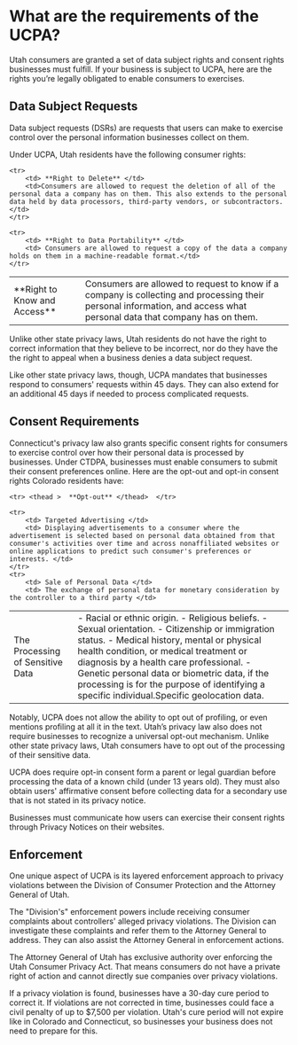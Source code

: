# What are the requirements of the UCPA?

Utah consumers are granted a set of data subject rights and consent rights businesses must fulfill. If your business is subject to UCPA, here are the rights you’re legally obligated to enable consumers to exercises. 

## Data Subject Requests

Data subject requests (DSRs) are requests that users can make to exercise control over the personal information businesses collect on them.

Under UCPA, Utah residents have the following consumer rights:

<table>
    <tr>
        <td> **Right to Know and Access** </td>
        <td> Consumers are allowed to request to know if a company is collecting and processing their personal information, and access what personal data that company has on them. </td>
    </tr>


    <tr>
        <td> **Right to Delete** </td>
        <td>Consumers are allowed to request the deletion of all of the personal data a company has on them. This also extends to the personal data held by data processors, third-party vendors, or subcontractors.</td>
    </tr>

    <tr>
        <td> **Right to Data Portability** </td>
        <td> Consumers are allowed to request a copy of the data a company holds on them in a machine-readable format.</td>
    </tr>
</table>

Unlike other state privacy laws, Utah residents do not have the right to correct information that they believe to be incorrect, nor do they have the the right to appeal when a business denies a data subject request.

Like other state privacy laws, though, UCPA mandates that businesses respond to consumers' requests within 45 days. They can also extend for an additional 45 days if needed to process complicated requests.


## Consent Requirements

Connecticut's privacy law also grants specific consent rights for consumers to exercise control over how their personal data is processed by businesses. Under CTDPA, businesses must enable consumers to submit their consent preferences online. Here are the opt-out and opt-in consent rights Colorado residents have:

<table>

    <tr> <thead >  **Opt-out** </thead>  </tr>

    <tr> 
        <td> Targeted Advertising </td>
        <td> Displaying advertisements to a consumer where the advertisement is selected based on personal data obtained from that consumer's activities over time and across nonaffiliated websites or online applications to predict such consumer's preferences or interests. </td>
    </tr>
    <tr>
        <td> Sale of Personal Data </td>
        <td> The exchange of personal data for monetary consideration by the controller to a third party </td>
</tr>
<tr>
        <td> The Processing of Sensitive Data </td>
        <td>
        - Racial or ethnic origin.
        - Religious beliefs.
        - Sexual orientation.
        - Citizenship or immigration status.
        - Medical history, mental or physical health condition, or medical treatment or diagnosis by a health care professional.
        - Genetic personal data or biometric data, if the processing is for the purpose of identifying a specific individual.Specific geolocation data.  
        </td>
    </tr>

</table>

Notably, UCPA does not allow the ability to opt out of profiling, or even mentions profiling at all it in the text. Utah’s privacy law also does not require businesses to recognize a universal opt-out mechanism. Unlike other state privacy laws, Utah consumers have to opt out of the processing of their sensitive data.

UCPA does require opt-in consent form a parent or legal guardian before processing the data of a known child (under 13 years old). They must also obtain users' affirmative consent before collecting data for a secondary use that is not stated in its privacy notice.

Businesses must communicate how users can exercise their consent rights through Privacy Notices on their websites.

## Enforcement
One unique aspect of UCPA is its layered enforcement approach to privacy violations between the Division of Consumer Protection and the Attorney General of Utah.

The "Division's" enforcement powers include receiving consumer complaints about controllers' alleged privacy violations. The Division can investigate these complaints and refer them to the Attorney General to address. They can also assist the Attorney General in enforcement actions.

The Attorney General of Utah has exclusive authority over enforcing the Utah Consumer Privacy Act. That means consumers do not have a private right of action and cannot directly sue companies over privacy violations. 

If a privacy violation is found, businesses have a 30-day cure period to correct it. If violations are not corrected in time, businesses could face a civil penalty of up to $7,500 per violation. Utah's cure period will not expire like in Colorado and Connecticut, so businesses your business does not need to prepare for this. 